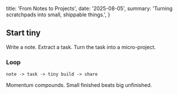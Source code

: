   title: 'From Notes to Projects',
  date: '2025-08-05',
  summary: 'Turning scratchpads into small, shippable things.',
}

## Start tiny

Write a note. Extract a task. Turn the task into a micro-project.

### Loop

```
note -> task -> tiny build -> share
```

Momentum compounds. Small finished beats big unfinished.
